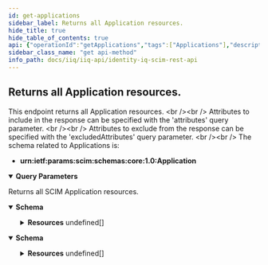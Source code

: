 ```yaml
---
id: get-applications
sidebar_label: Returns all Application resources.
hide_title: true
hide_table_of_contents: true
api: {"operationId":"getApplications","tags":["Applications"],"description":"This endpoint returns all Application resources. <br /><br />\nAttributes to include in the response can be specified with the 'attributes' query parameter. <br /><br /> \nAttributes to exclude from the response can be specified with the 'excludedAttributes' query parameter. <br /><br />\nThe schema related to Applications is: \n- **urn:ietf:params:scim:schemas:core:1.0:Application**\n","parameters":[{"in":"query","name":"filter","schema":{"type":"string","example":"type eq \"Active Directory - Direct\""},"description":"Allows for query filters according to RFC-7644, Section 3.4.2.2 - not all operations are supported."},{"in":"query","name":"lookupByName","schema":{"type":"boolean","default":false,"example":true}},{"in":"query","name":"sortBy","schema":{"type":"string","example":"name"},"description":"Allows sorting the results by a resource's attributes."},{"in":"query","name":"sortOrder","schema":{"type":"string","default":"ascending","example":"descending"},"description":"Determines what order to sort results in."},{"in":"query","name":"startIndex","schema":{"type":"integer","example":10,"default":1},"description":"Determines the starting index of the result set."},{"in":"query","name":"count","schema":{"type":"integer","example":10,"default":1},"description":"Specifies the number of results per page."},{"in":"query","name":"attributes","schema":{"type":"string","example":"name,type,features"},"description":"The Application attributes to include in the response. The query parameter value is a comma-separated list of fields to be returned in the response for each Application. The attributes listed will be the only ones returned in the response, with the exception of id, schemas, and meta, which are always returned for an Application."},{"in":"query","name":"excludedAttributes","schema":{"type":"string","example":"features"},"description":"The Application attributes to exclude frome the response. The query parameter value is a comma-separated list of fields to be excluded from the response for each Application. The attributes listed will be the only ones excluded frome the response, with the exception of id, schemas, and meta, which are always returned for an Application."}],"responses":{"200":{"description":"Returns all SCIM Application resources.","content":{"application/json":{"schema":{"properties":{"totalResults":{"description":"Number of Application resources returned.","type":"integer","example":"18,"},"startIndex":{"description":"The starting index of the resource set list. Can be specified with startIndex query parameter.","type":"integer","example":1},"schemas":{"description":"SCIM Schema used for response.","type":"array","items":{"type":"string"},"example":["urn:ietf:params:scim:api:messages:2.0:ListResponse"]},"Resources":{"type":"array","items":{"properties":{"id":{"description":"IdentityIQ id of the Application.","type":"string","example":"c0b4568a4fe7458c434ee77d1fbt156b"},"name":{"description":"Unique name for the Application. This name MUST be unique across the entire set of Applications.","type":"string","example":"Active Directory"},"descriptions":{"description":"A list of localized descriptions of the Application.","type":"array","example":[{"locale":"en_US","value":"The main Active_Directory domain data for the corporate network."}]},"type":{"description":"The type of the Application.","type":"string","example":"Active Directory - Direct"},"features":{"description":"A list of features of the Application.","type":"array","example":[["DIRECT_PERMISSIONS","NO_RANDOM_ACCESS","DISCOVER_SCHEMA"]]},"owner":{"description":"The owner of the Application.","type":"object","properties":{"displayName":{"description":"Display name of the application owner.","type":"string","example":"Joe Smith"},"value":{"description":"id of the application owner.","type":"string","example":"c0b4568a4fe7458c434ee77d1fbt156b"},"$ref":{"description":"URI reference of the application owner resource.","type":"string","example":"http://localhost:8080/identityiq/scim/v2/Users/c0b4568a4fe7458c434ee77d1fbt156b"}}},"applicationSchemas":{"description":"List of the Application Schemas.","type":"object","properties":{"value":{"description":"The urn of the Application Schema.","type":"string","example":"urn:ietf:params:scim:schemas:sailpoint:1.0:Application:Schema:Active Directory:account"},"type":{"description":"The type of Application Schema (account, group, etc.).","type":"string","example":"account"},"$ref":{"description":"The URI of the SCIM resource representing the Entitlement.","type":"string","example":"http://localhost:8080/identityiq/scim/v2/Schemas/urn:ietf:params:scim:schemas:sailpoint:1.0:Application:Schema:Active%20Directory:account"}}},"meta":{"description":"Metadata of the SCIM resource.","properties":{"created":{"description":"Datetime this Application was created.","type":"string","format":"date-time","example":"2022-02-11T01:34:04.074-05:00"},"location":{"description":"The location of the SCIM resource.","type":"string","example":"http://localhost:8080/identityiq/scim/v2/Applications/c0b4568a4fe7458c434ee77d1fbt156b"},"lastModified":{"description":"Datetime the Application was last modified.","type":"string","format":"date-time","example":"2022-02-11T01:08:45.866-05:00"},"version":{"description":"The version of the SCIM resource.","type":"string","example":"W\"1644561244074\""},"resourceType":{"description":"The SCIM resource type.","type":"string","example":"Application"},"schemas":{"description":"The schemas involved in the SCIM resource.","type":"array","items":{"type":"string"},"example":["urn:ietf:params:scim:schemas:sailpoint:1.0:Application"]}}}}}}}}},"application/scim+json":{"schema":{"properties":{"totalResults":{"description":"Number of Application resources returned.","type":"integer","example":"1500,"},"startIndex":{"description":"The starting index of the resource set list. Can be specified with startIndex query parameter.","type":"integer","example":1},"schemas":{"description":"SCIM Schema used for response.","type":"array","items":{"type":"string"},"example":["urn:ietf:params:scim:api:messages:2.0:ListResponse"]},"Resources":{"description":"The SCIM resources returned for this endpoint.","type":"array","items":{"properties":{"id":{"description":"IdentityIQ id of the Application.","type":"string","example":"c0b4568a4fe7458c434ee77d1fbt156b"},"name":{"description":"Unique name for the Application. This name MUST be unique across the entire set of Applications.","type":"string","example":"Active Directory"},"descriptions":{"description":"A list of localized descriptions of the Application.","type":"array","example":[{"locale":"en_US","value":"The main Active_Directory domain data for the corporate network."}]},"type":{"description":"The type of the Application.","type":"string","example":"Active Directory - Direct"},"features":{"description":"A list of features of the Application.","type":"array","example":[["DIRECT_PERMISSIONS","NO_RANDOM_ACCESS","DISCOVER_SCHEMA"]]},"owner":{"description":"The owner of the Application.","type":"object","properties":{"displayName":{"description":"Display name of the application owner.","type":"string","example":"Joe Smith"},"value":{"description":"id of the application owner.","type":"string","example":"c0b4568a4fe7458c434ee77d1fbt156b"},"$ref":{"description":"URI reference of the application owner resource.","type":"string","example":"http://localhost:8080/identityiq/scim/v2/Users/c0b4568a4fe7458c434ee77d1fbt156b"}}},"applicationSchemas":{"description":"List of the Application Schemas.","type":"object","properties":{"value":{"description":"The urn of the Application Schema.","type":"string","example":"urn:ietf:params:scim:schemas:sailpoint:1.0:Application:Schema:Active Directory:account"},"type":{"description":"The type of Application Schema (account, group, etc.).","type":"string","example":"account"},"$ref":{"description":"The URI of the SCIM resource representing the Entitlement.","type":"string","example":"http://localhost:8080/identityiq/scim/v2/Schemas/urn:ietf:params:scim:schemas:sailpoint:1.0:Application:Schema:Active%20Directory:account"}}},"meta":{"description":"Metadata of the SCIM resource.","properties":{"created":{"description":"Datetime this Application was created.","type":"string","format":"date-time","example":"2022-02-11T01:34:04.074-05:00"},"location":{"description":"The location of the SCIM resource.","type":"string","example":"http://localhost:8080/identityiq/scim/v2/Applications/c0b4568a4fe7458c434ee77d1fbt156b"},"lastModified":{"description":"Datetime the Application was last modified.","type":"string","format":"date-time","example":"2022-02-11T01:08:45.866-05:00"},"version":{"description":"The version of the SCIM resource.","type":"string","example":"W\"1644561244074\""},"resourceType":{"description":"The SCIM resource type.","type":"string","example":"Application"},"schemas":{"description":"The schemas involved in the SCIM resource.","type":"array","items":{"type":"string"},"example":["urn:ietf:params:scim:schemas:sailpoint:1.0:Application"]}}}}}}}}}}}},"method":"get","path":"/Applications","servers":[{"url":"http://localhost:8080/identityiq/scim/v2","description":"IdentityIQ SCIM server basepath and path to API."}],"security":[{"basicAuth":[]}],"securitySchemes":{"basicAuth":{"type":"http","scheme":"basic"}},"info":{"description":"IdentityIQ REST Endpoint Interface Documentation for SCIM\n\n# Authentication\n\n<!-- ReDoc-Inject: <security-definitions> -->","version":"8.3","title":"IdentityIQ SCIM REST API"},"postman":{"name":"Returns all Application resources.","description":{"content":"This endpoint returns all Application resources. <br /><br />\nAttributes to include in the response can be specified with the 'attributes' query parameter. <br /><br /> \nAttributes to exclude from the response can be specified with the 'excludedAttributes' query parameter. <br /><br />\nThe schema related to Applications is: \n- **urn:ietf:params:scim:schemas:core:1.0:Application**\n","type":"text/plain"},"url":{"path":["Applications"],"host":["{{baseUrl}}"],"query":[{"disabled":false,"description":{"content":"Allows for query filters according to RFC-7644, Section 3.4.2.2 - not all operations are supported.","type":"text/plain"},"key":"filter","value":""},{"disabled":false,"key":"lookupByName","value":""},{"disabled":false,"description":{"content":"Allows sorting the results by a resource's attributes.","type":"text/plain"},"key":"sortBy","value":""},{"disabled":false,"description":{"content":"Determines what order to sort results in.","type":"text/plain"},"key":"sortOrder","value":""},{"disabled":false,"description":{"content":"Determines the starting index of the result set.","type":"text/plain"},"key":"startIndex","value":""},{"disabled":false,"description":{"content":"Specifies the number of results per page.","type":"text/plain"},"key":"count","value":""},{"disabled":false,"description":{"content":"The Application attributes to include in the response. The query parameter value is a comma-separated list of fields to be returned in the response for each Application. The attributes listed will be the only ones returned in the response, with the exception of id, schemas, and meta, which are always returned for an Application.","type":"text/plain"},"key":"attributes","value":""},{"disabled":false,"description":{"content":"The Application attributes to exclude frome the response. The query parameter value is a comma-separated list of fields to be excluded from the response for each Application. The attributes listed will be the only ones excluded frome the response, with the exception of id, schemas, and meta, which are always returned for an Application.","type":"text/plain"},"key":"excludedAttributes","value":""}],"variable":[]},"header":[{"key":"Accept","value":"application/json"}],"method":"GET"}}
sidebar_class_name: "get api-method"
info_path: docs/iiq/iiq-api/identity-iq-scim-rest-api
---
```



## Returns all Application resources.



This endpoint returns all Application resources. &lt;br /&gt;&lt;br /&gt;
Attributes to include in the response can be specified with the &#39;attributes&#39; query parameter. &lt;br /&gt;&lt;br /&gt; 
Attributes to exclude from the response can be specified with the &#39;excludedAttributes&#39; query parameter. &lt;br /&gt;&lt;br /&gt;
The schema related to Applications is: 
- **urn:ietf:params:scim:schemas:core:1.0:Application**


<details style={{"marginBottom":"1rem"}} data-collapsed={false} open={true}><summary style={{}}><strong>Query Parameters</strong></summary><div><ul><ParamsItem className={"paramsItem"} param={{"in":"query","name":"filter","schema":{"type":"string","example":"type eq \"Active Directory - Direct\""},"description":"Allows for query filters according to RFC-7644, Section 3.4.2.2 - not all operations are supported."}}></ParamsItem><ParamsItem className={"paramsItem"} param={{"in":"query","name":"lookupByName","schema":{"type":"boolean","default":false,"example":true}}}></ParamsItem><ParamsItem className={"paramsItem"} param={{"in":"query","name":"sortBy","schema":{"type":"string","example":"name"},"description":"Allows sorting the results by a resource's attributes."}}></ParamsItem><ParamsItem className={"paramsItem"} param={{"in":"query","name":"sortOrder","schema":{"type":"string","default":"ascending","example":"descending"},"description":"Determines what order to sort results in."}}></ParamsItem><ParamsItem className={"paramsItem"} param={{"in":"query","name":"startIndex","schema":{"type":"integer","example":10,"default":1},"description":"Determines the starting index of the result set."}}></ParamsItem><ParamsItem className={"paramsItem"} param={{"in":"query","name":"count","schema":{"type":"integer","example":10,"default":1},"description":"Specifies the number of results per page."}}></ParamsItem><ParamsItem className={"paramsItem"} param={{"in":"query","name":"attributes","schema":{"type":"string","example":"name,type,features"},"description":"The Application attributes to include in the response. The query parameter value is a comma-separated list of fields to be returned in the response for each Application. The attributes listed will be the only ones returned in the response, with the exception of id, schemas, and meta, which are always returned for an Application."}}></ParamsItem><ParamsItem className={"paramsItem"} param={{"in":"query","name":"excludedAttributes","schema":{"type":"string","example":"features"},"description":"The Application attributes to exclude frome the response. The query parameter value is a comma-separated list of fields to be excluded from the response for each Application. The attributes listed will be the only ones excluded frome the response, with the exception of id, schemas, and meta, which are always returned for an Application."}}></ParamsItem></ul></div></details><div><ApiTabs><TabItem label={"200"} value={"200"}><div>

Returns all SCIM Application resources.

</div><div><MimeTabs groupId={"mime-type"}><TabItem label={"application/json"} value={"application/json"}><SchemaTabs groupId={"schema-tabs"}><TabItem label={"Schema"} value={"Schema"}><details style={{}} data-collapsed={false} open={true}><summary style={{"textAlign":"left"}}><strong>Schema</strong></summary><div style={{"textAlign":"left","marginLeft":"1rem"}}></div><ul style={{"marginLeft":"1rem"}}><SchemaItem collapsible={false} name={"totalResults"} required={false} schemaDescription={"Number of Application resources returned."} schemaName={"integer"} qualifierMessage={undefined} defaultValue={undefined}></SchemaItem><SchemaItem collapsible={false} name={"startIndex"} required={false} schemaDescription={"The starting index of the resource set list. Can be specified with startIndex query parameter."} schemaName={"integer"} qualifierMessage={undefined} defaultValue={undefined}></SchemaItem><SchemaItem collapsible={false} name={"schemas"} required={false} schemaDescription={"SCIM Schema used for response."} schemaName={"string[]"} qualifierMessage={undefined} defaultValue={undefined}></SchemaItem><SchemaItem collapsible={true} className={"schemaItem"}><details style={{}}><summary style={{}}><strong>Resources</strong><span style={{"opacity":"0.6"}}> undefined[]</span></summary><div style={{"marginLeft":"1rem"}}><SchemaItem collapsible={false} name={"id"} required={false} schemaDescription={"IdentityIQ id of the Application."} schemaName={"string"} qualifierMessage={undefined} defaultValue={undefined}></SchemaItem><SchemaItem collapsible={false} name={"name"} required={false} schemaDescription={"Unique name for the Application. This name MUST be unique across the entire set of Applications."} schemaName={"string"} qualifierMessage={undefined} defaultValue={undefined}></SchemaItem><SchemaItem collapsible={false} name={"descriptions"} required={false} schemaDescription={"A list of localized descriptions of the Application."} schemaName={"array"} qualifierMessage={undefined} defaultValue={undefined}></SchemaItem><SchemaItem collapsible={false} name={"type"} required={false} schemaDescription={"The type of the Application."} schemaName={"string"} qualifierMessage={undefined} defaultValue={undefined}></SchemaItem><SchemaItem collapsible={false} name={"features"} required={false} schemaDescription={"A list of features of the Application."} schemaName={"array"} qualifierMessage={undefined} defaultValue={undefined}></SchemaItem><SchemaItem collapsible={true} className={"schemaItem"}><details style={{}}><summary style={{}}><strong>owner</strong><span style={{"opacity":"0.6"}}> object</span></summary><div style={{"marginLeft":"1rem"}}><div style={{"marginTop":".5rem","marginBottom":".5rem"}}>

The owner of the Application.

</div><SchemaItem collapsible={false} name={"displayName"} required={false} schemaDescription={"Display name of the application owner."} schemaName={"string"} qualifierMessage={undefined} defaultValue={undefined}></SchemaItem><SchemaItem collapsible={false} name={"value"} required={false} schemaDescription={"id of the application owner."} schemaName={"string"} qualifierMessage={undefined} defaultValue={undefined}></SchemaItem><SchemaItem collapsible={false} name={"$ref"} required={false} schemaDescription={"URI reference of the application owner resource."} schemaName={"string"} qualifierMessage={undefined} defaultValue={undefined}></SchemaItem></div></details></SchemaItem><SchemaItem collapsible={true} className={"schemaItem"}><details style={{}}><summary style={{}}><strong>applicationSchemas</strong><span style={{"opacity":"0.6"}}> object</span></summary><div style={{"marginLeft":"1rem"}}><div style={{"marginTop":".5rem","marginBottom":".5rem"}}>

List of the Application Schemas.

</div><SchemaItem collapsible={false} name={"value"} required={false} schemaDescription={"The urn of the Application Schema."} schemaName={"string"} qualifierMessage={undefined} defaultValue={undefined}></SchemaItem><SchemaItem collapsible={false} name={"type"} required={false} schemaDescription={"The type of Application Schema (account, group, etc.)."} schemaName={"string"} qualifierMessage={undefined} defaultValue={undefined}></SchemaItem><SchemaItem collapsible={false} name={"$ref"} required={false} schemaDescription={"The URI of the SCIM resource representing the Entitlement."} schemaName={"string"} qualifierMessage={undefined} defaultValue={undefined}></SchemaItem></div></details></SchemaItem><SchemaItem collapsible={true} className={"schemaItem"}><details style={{}}><summary style={{}}><strong>meta</strong><span style={{"opacity":"0.6"}}> </span></summary><div style={{"marginLeft":"1rem"}}><div style={{"marginTop":".5rem","marginBottom":".5rem"}}>

Metadata of the SCIM resource.

</div><SchemaItem collapsible={false} name={"created"} required={false} schemaDescription={"Datetime this Application was created."} schemaName={"date-time"} qualifierMessage={undefined} defaultValue={undefined}></SchemaItem><SchemaItem collapsible={false} name={"location"} required={false} schemaDescription={"The location of the SCIM resource."} schemaName={"string"} qualifierMessage={undefined} defaultValue={undefined}></SchemaItem><SchemaItem collapsible={false} name={"lastModified"} required={false} schemaDescription={"Datetime the Application was last modified."} schemaName={"date-time"} qualifierMessage={undefined} defaultValue={undefined}></SchemaItem><SchemaItem collapsible={false} name={"version"} required={false} schemaDescription={"The version of the SCIM resource."} schemaName={"string"} qualifierMessage={undefined} defaultValue={undefined}></SchemaItem><SchemaItem collapsible={false} name={"resourceType"} required={false} schemaDescription={"The SCIM resource type."} schemaName={"string"} qualifierMessage={undefined} defaultValue={undefined}></SchemaItem><SchemaItem collapsible={false} name={"schemas"} required={false} schemaDescription={"The schemas involved in the SCIM resource."} schemaName={"string[]"} qualifierMessage={undefined} defaultValue={undefined}></SchemaItem></div></details></SchemaItem></div></details></SchemaItem></ul></details></TabItem></SchemaTabs></TabItem><TabItem label={"application/scim+json"} value={"application/scim+json"}><SchemaTabs groupId={"schema-tabs"}><TabItem label={"Schema"} value={"Schema"}><details style={{}} data-collapsed={false} open={true}><summary style={{"textAlign":"left"}}><strong>Schema</strong></summary><div style={{"textAlign":"left","marginLeft":"1rem"}}></div><ul style={{"marginLeft":"1rem"}}><SchemaItem collapsible={false} name={"totalResults"} required={false} schemaDescription={"Number of Application resources returned."} schemaName={"integer"} qualifierMessage={undefined} defaultValue={undefined}></SchemaItem><SchemaItem collapsible={false} name={"startIndex"} required={false} schemaDescription={"The starting index of the resource set list. Can be specified with startIndex query parameter."} schemaName={"integer"} qualifierMessage={undefined} defaultValue={undefined}></SchemaItem><SchemaItem collapsible={false} name={"schemas"} required={false} schemaDescription={"SCIM Schema used for response."} schemaName={"string[]"} qualifierMessage={undefined} defaultValue={undefined}></SchemaItem><SchemaItem collapsible={true} className={"schemaItem"}><details style={{}}><summary style={{}}><strong>Resources</strong><span style={{"opacity":"0.6"}}> undefined[]</span></summary><div style={{"marginLeft":"1rem"}}><div style={{"marginTop":".5rem","marginBottom":".5rem"}}>

The SCIM resources returned for this endpoint.

</div><SchemaItem collapsible={false} name={"id"} required={false} schemaDescription={"IdentityIQ id of the Application."} schemaName={"string"} qualifierMessage={undefined} defaultValue={undefined}></SchemaItem><SchemaItem collapsible={false} name={"name"} required={false} schemaDescription={"Unique name for the Application. This name MUST be unique across the entire set of Applications."} schemaName={"string"} qualifierMessage={undefined} defaultValue={undefined}></SchemaItem><SchemaItem collapsible={false} name={"descriptions"} required={false} schemaDescription={"A list of localized descriptions of the Application."} schemaName={"array"} qualifierMessage={undefined} defaultValue={undefined}></SchemaItem><SchemaItem collapsible={false} name={"type"} required={false} schemaDescription={"The type of the Application."} schemaName={"string"} qualifierMessage={undefined} defaultValue={undefined}></SchemaItem><SchemaItem collapsible={false} name={"features"} required={false} schemaDescription={"A list of features of the Application."} schemaName={"array"} qualifierMessage={undefined} defaultValue={undefined}></SchemaItem><SchemaItem collapsible={true} className={"schemaItem"}><details style={{}}><summary style={{}}><strong>owner</strong><span style={{"opacity":"0.6"}}> object</span></summary><div style={{"marginLeft":"1rem"}}><div style={{"marginTop":".5rem","marginBottom":".5rem"}}>

The owner of the Application.

</div><SchemaItem collapsible={false} name={"displayName"} required={false} schemaDescription={"Display name of the application owner."} schemaName={"string"} qualifierMessage={undefined} defaultValue={undefined}></SchemaItem><SchemaItem collapsible={false} name={"value"} required={false} schemaDescription={"id of the application owner."} schemaName={"string"} qualifierMessage={undefined} defaultValue={undefined}></SchemaItem><SchemaItem collapsible={false} name={"$ref"} required={false} schemaDescription={"URI reference of the application owner resource."} schemaName={"string"} qualifierMessage={undefined} defaultValue={undefined}></SchemaItem></div></details></SchemaItem><SchemaItem collapsible={true} className={"schemaItem"}><details style={{}}><summary style={{}}><strong>applicationSchemas</strong><span style={{"opacity":"0.6"}}> object</span></summary><div style={{"marginLeft":"1rem"}}><div style={{"marginTop":".5rem","marginBottom":".5rem"}}>

List of the Application Schemas.

</div><SchemaItem collapsible={false} name={"value"} required={false} schemaDescription={"The urn of the Application Schema."} schemaName={"string"} qualifierMessage={undefined} defaultValue={undefined}></SchemaItem><SchemaItem collapsible={false} name={"type"} required={false} schemaDescription={"The type of Application Schema (account, group, etc.)."} schemaName={"string"} qualifierMessage={undefined} defaultValue={undefined}></SchemaItem><SchemaItem collapsible={false} name={"$ref"} required={false} schemaDescription={"The URI of the SCIM resource representing the Entitlement."} schemaName={"string"} qualifierMessage={undefined} defaultValue={undefined}></SchemaItem></div></details></SchemaItem><SchemaItem collapsible={true} className={"schemaItem"}><details style={{}}><summary style={{}}><strong>meta</strong><span style={{"opacity":"0.6"}}> </span></summary><div style={{"marginLeft":"1rem"}}><div style={{"marginTop":".5rem","marginBottom":".5rem"}}>

Metadata of the SCIM resource.

</div><SchemaItem collapsible={false} name={"created"} required={false} schemaDescription={"Datetime this Application was created."} schemaName={"date-time"} qualifierMessage={undefined} defaultValue={undefined}></SchemaItem><SchemaItem collapsible={false} name={"location"} required={false} schemaDescription={"The location of the SCIM resource."} schemaName={"string"} qualifierMessage={undefined} defaultValue={undefined}></SchemaItem><SchemaItem collapsible={false} name={"lastModified"} required={false} schemaDescription={"Datetime the Application was last modified."} schemaName={"date-time"} qualifierMessage={undefined} defaultValue={undefined}></SchemaItem><SchemaItem collapsible={false} name={"version"} required={false} schemaDescription={"The version of the SCIM resource."} schemaName={"string"} qualifierMessage={undefined} defaultValue={undefined}></SchemaItem><SchemaItem collapsible={false} name={"resourceType"} required={false} schemaDescription={"The SCIM resource type."} schemaName={"string"} qualifierMessage={undefined} defaultValue={undefined}></SchemaItem><SchemaItem collapsible={false} name={"schemas"} required={false} schemaDescription={"The schemas involved in the SCIM resource."} schemaName={"string[]"} qualifierMessage={undefined} defaultValue={undefined}></SchemaItem></div></details></SchemaItem></div></details></SchemaItem></ul></details></TabItem></SchemaTabs></TabItem></MimeTabs></div></TabItem></ApiTabs></div>
      